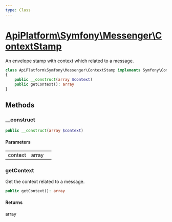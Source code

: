```yaml
---
type: Class
---
```


# [ApiPlatform\Symfony\Messenger\ContextStamp](/docs/reference/Symfony/Messenger/ContextStamp)

An envelope stamp with context which related to a message.


```php
class ApiPlatform\Symfony\Messenger\ContextStamp implements Symfony\Component\Messenger\Stamp\StampInterface
{
    public __construct(array $context)
    public getContext(): array
}
```
## Methods

### __construct



```php
public __construct(array $context)
```

#### Parameters

<table><tbody>
<tr><td>context</td><td>array</td><td></td></tr>
</tbody>
</table>

### getContext

Get the context related to a message.

```php
public getContext(): array
```

#### Returns

array
